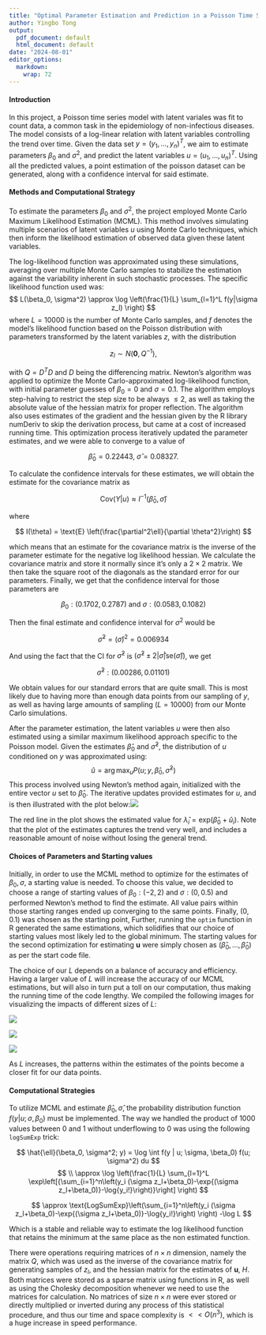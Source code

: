 ---
title: "Optimal Parameter Estimation and Prediction in a Poisson Time Series Model Using Monte Carlo Maximum Likelihood and Newton's Method"
author: Yingbo Tong
output:
  pdf_document: default
  html_document: default
date: "2024-08-01"
editor_options:
  markdown:
    wrap: 72
---

#### Introduction

In this project, a Poisson time series model with latent variales was
fit to count data, a common task in the epidemiology of non-infectious
diseases. The model consists of a log-linear relation with latent
variables controlling the trend over time. Given the data set
$y = (y_1, ..., y_n)^T$, we aim to estimate parameters $\beta_0$ and
$\sigma^2$, and predict the latent variables $u = (u_1, ..., u_n)^T$.
Using all the predicted values, a point estimation of the poisson
dataset can be generated, along with a confidence interval for said
estimate.

#### Methods and Computational Strategy

To estimate the parameters $\beta_0$ and $\sigma^2$, the project
employed Monte Carlo Maximum Likelihood Estimation (MCML). This method
involves simulating multiple scenarios of latent variables $u$ using
Monte Carlo techniques, which then inform the likelihood estimation of
observed data given these latent variables.

The log-likelihood function was approximated using these simulations,
averaging over multiple Monte Carlo samples to stabilize the estimation
against the variability inherent in such stochastic processes. The
specific likelihood function used was:
$$ L(\beta_0, \sigma^2) \approx \log \left(\frac{1}{L} \sum_{l=1}^L f(y|\sigma z_l) \right) $$
where $L=10000$ is the number of Monte Carlo samples, and $f$ denotes
the model's likelihood function based on the Poisson distribution with
parameters transformed by the latent variables $z$, with the
distribution

$$
z_l \sim N(\textbf{0}, Q^{-1}),
$$

with $Q=D^TD$ and $D$ being the differencing matrix. Newton's algorithm
was applied to optimize the Monte Carlo-approximated log-likelihood
function, with initial parameter guesses of $\beta_0 = 0$ and
$\sigma = 0.1$. The algorithm employs step-halving to restrict the step
size to be always $\leq2$, as well as taking the absolute value of the
hessian matrix for proper reflection. The algorithm also uses estimates
of the gradient and the hessian given by the R library numDeriv to skip
the derivation process, but came at a cost of increased running time.
This optimization process iteratively updated the parameter estimates,
and we were able to converge to a value of

$$
\hat\beta_0 = 0.22443,\ \hat\sigma=0.08327.
$$

To calculate the confidence intervals for these estimates, we will
obtain the estimate for the covariance matrix as

$$
\text{Cov}(Y|u) \approx I^{-1}(\hat\beta_0, \hat \sigma)
$$

where

$$
I(\theta) = \text{E} \left(\frac{\partial^2\ell}{\partial \theta^2}\right)
$$

which means that an estimate for the covariance matrix is the inverse of
the parameter estimate for the negative log likelihood hessian. We
calculate the covariance matrix and store it normally since it's only a
$2\times2$ matrix. We then take the square root of the diagonals as the
standard error for our parameters. Finally, we get that the confidence
interval for those parameters are

$$
\beta_0: (0.1702, 0.2787)\ \text{and}\ \sigma:(0.0583, 0.1082)
$$

Then the final estimate and confidence interval for $\sigma^2$ would be

$$
\hat\sigma^2 = (\hat\sigma)^2=0.006934
$$

And using the fact that the CI for $\hat\sigma^2$ is
$(\hat\sigma^2\pm2|\hat\sigma|\text{se}(\hat\sigma))$, we get

$$
\hat\sigma^2:(0.00286,0.01101)
$$

We obtain values for our standard errors that are quite small. This is
most likely due to having more than enough data points from our sampling
of $y$, as well as having large amounts of sampling ($L=10000$) from our
Monte Carlo simulations.

After the parameter estimation, the latent variables $u$ were then also
estimated using a similar maximum likelihood approach specific to the
Poisson model. Given the estimates $\hat{\beta}_0$ and $\hat{\sigma}^2$,
the distribution of $u$ conditioned on $y$ was approximated using:
$$ \hat{u} = \arg\max_u P(u; y, \hat{\beta}_0, \hat{\sigma}^2) $$ This
process involved using Newton’s method again, initialized with the
entire vector $u$ set to $\hat{\beta}_0$. The iterative updates provided
estimates for $u$, and is then illustrated with the plot
below:![](images/clipboard-749681816.png)

The red line in the plot shows the estimated value for
$\hat\lambda_i = \text{exp}(\hat\beta_0+\hat u_i)$. Note that the plot
of the estimates captures the trend very well, and includes a reasonable
amount of noise without losing the general trend.

#### Choices of Parameters and Starting values

Initially, in order to use the MCML method to optimize for the estimates
of $\beta_0,\sigma$, a starting value is needed. To choose this value,
we decided to choose a range of starting values of $\beta_0:(-2, 2)$ and
$\sigma:(0, 0.5)$ and performed Newton's method to find the estimate.
All value pairs within those starting ranges ended up converging to the
same points. Finally, $(0, 0.1)$ was chosen as the starting point,
Further, running the `optim` function in R generated the same
estimations, which solidifies that our choice of starting values most
likely led to the global minimum. The starting values for the second
optimization for estimating $\textbf{u}$ were simply chosen as
$(\hat\beta_0, \dots,\hat\beta_0)$ as per the start code file.

The choice of our $L$ depends on a balance of accuracy and efficiency.
Having a larger value of $L$ will increase the accuracy of our MCML
estimations, but will also in turn put a toll on our computation, thus
making the running time of the code lengthy. We compiled the following
images for visualizing the impacts of different sizes of $L$:

![](images/clipboard-3604045097.png)

![](images/clipboard-2541730748.png)

![](images/clipboard-2979191514.png)

As $L$ increases, the patterns within the estimates of the points become
a closer fit for our data points.

#### Computational Strategies

To utilize MCML and estimate $\hat\beta_0,\hat\sigma$, the probability
distribution function $f(y|u;\sigma, \beta_0)$ must be implemented. The
way we handled the product of 1000 values between 0 and 1 without
underflowing to 0 was using the following `logSumExp` trick:

$$
\hat{\ell}(\beta_0, \sigma^2; y) = \log \int f(y | u; \sigma, \beta_0) f(u; \sigma^2) du 
$$ $$
\\
    \approx \log \left(\frac{1}{L} \sum_{l=1}^L \exp\left[{\sum_{i=1}^n\left(y_i (\sigma z_l+\beta_0)-\exp{(\sigma z_l+\beta_0)}-\log{y_i!}\right)}\right] \right) 
$$

$$
\approx \text{LogSumExp}\left(\sum_{i=1}^n\left(y_i (\sigma z_l+\beta_0)-\exp{(\sigma z_l+\beta_0)}-\log{y_i!}\right) \right) -\log L
$$

Which is a stable and reliable way to estimate the log likelihood
function that retains the minimum at the same place as the non estimated
function.

There were operations requiring matrices of $n\times n$ dimension,
namely the matrix $Q$, which was used as the inverse of the covariance
matrix for generating samples of $z_l$, and the hessian matrix for the
estimates of $\textbf{u}$, $H$. Both matrices were stored as a sparse
matrix using functions in R, as well as using the Cholesky decomposition
whenever we need to use the matrices for calculation. No matrices of
size $n\times n$ were ever stored or directly multiplied or inverted
during any process of this statistical procedure, and thus our time and
space complexity is $<<O(n^3)$, which is a huge increase in speed
performance.
